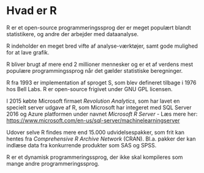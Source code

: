 # Hvad er R {#hvad_er_r}
R er et open-source programmeringssprog der er meget populært blandt statistikere, og andre der arbejder med dataanalyse.

R indeholder en meget bred vifte af analyse-værktøjer, samt gode mulighed for at lave grafik.

R bliver brugt af mere end 2 millioner mennesker og er et af verdens mest populære programmingssprog når det gælder statistiske beregninger. 

R fra 1993 er implementation af sproget S, som blev defineret tilbage i 1976 hos Bell Labs. R er open-source frigivet under GNU GPL licensen.

I 2015 købte Microsoft firmaet *Revolution Analytics*, som har lavet en specielt server udgave af R, som Microsoft har integeret med SQL Server 2016 og Azure platformen under navnet *Microsoft R Server* - Læs mere her: <a href="https://www.microsoft.com/en-us/sql-server/machinelearningserver" target="_blank">https://www.microsoft.com/en-us/sql-server/machinelearningserver</a>

Udover selve R findes mere end 15.000 udvidelsespakker, som frit kan hentes fra *Comprehensive R Archive Network* (CRAN). Bl.a. pakker der kan indlæse data fra konkurrende produkter som SAS og SPSS.

R er et dynamisk programmeringssprog, der ikke skal kompileres som mange andre programmeringssprog.


